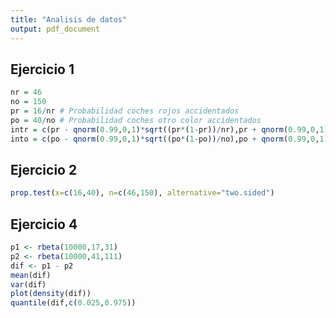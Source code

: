 ---
title: "Analisis de datos"
output: pdf_document
---

## Ejercicio 1

```{r}
nr = 46
no = 150
pr = 16/nr # Probabilidad coches rojos accidentados
po = 40/no # Probabilidad coches otro color accidentados
intr = c(pr - qnorm(0.99,0,1)*sqrt((pr*(1-pr))/nr),pr + qnorm(0.99,0,1)*sqrt((pr*(1-pr))/nr)); intr
into = c(po - qnorm(0.99,0,1)*sqrt((po*(1-po))/no),po + qnorm(0.99,0,1)*sqrt((po*(1-po))/no)); into
```


## Ejercicio 2

```{r}
prop.test(x=c(16,40), n=c(46,150), alternative="two.sided")
```

## Ejercicio 4

```{r}
p1 <- rbeta(10000,17,31)
p2 <- rbeta(10000,41,111)
dif <- p1 - p2
mean(dif)
var(dif)
plot(density(dif))
quantile(dif,c(0.025,0.975))
```

